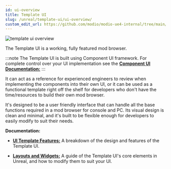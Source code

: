 ```yaml
---
id: ui-overview
title: Template UI
slug: /unreal/template-ui/ui-overview/
custom_edit_url: https://github.com/modio/modio-ue4-internal/tree/main/Plugins/ModioComponentUI/Doc/doc_root/en-us/template-ui/overview.mdx
---
```



![template ui overview](img/overview_ue.png)

The Template UI is a working, fully featured mod browser.

:::note
The Template UI is built using Component UI framework. For complete control over your UI implementation see the [**Component UI Documentation:**](/unreal/component-ui/overview)
:::

It can act as a reference for experienced engineers to review when implementing the components into their own UI, or it can be used as a functional template right off the shelf for developers who don't have the time/resources to build their own mod browser. 

It's designed to be a user friendly interface that can handle all the base functions required in a mod browser for console and PC. Its visual design is clean and minimal, and it's built to be flexible enough for developers to easily modify to suit their needs.

**Documentation:**

- [**UI Template Features:**](/unreal/template-ui/ui-features) A breakdown of the design and features of the Template UI.

- [**Layouts and Widgets:**](/unreal/template-ui/ui-layouts) A guide of the Template UI's core elements in Unreal, and how to modify them to suit your UI.
